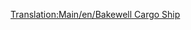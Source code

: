 [[Translation:Main/en/Bakewell Cargo Ship]]{{en/-}}{{Template:Barcos/Es
|Nombre=Bakewell Cargo Ship
|Imagen=[[File:en/CargoShip.png|Barco de Mercancías Bakewell]]
|Precio=54.836 € (27.418 £)
|Velocidad=40 km/h (25 mph)
|Coste-anual=3.706 € (1.853 £)
|Diseño=1974
|Duración=30
|Capacidad=190 unidades*
|Descripción= El barco de mercancías Bakewel es el más rápido y mayor de los dos buques de carga.
|Nota-al-pie=''*'' (190 unidades de correo, carbón, ganado, mercancías, grano, madera, mineral de hierro, acero u objetos de valor)
|Vida-real=Ficción.
}}